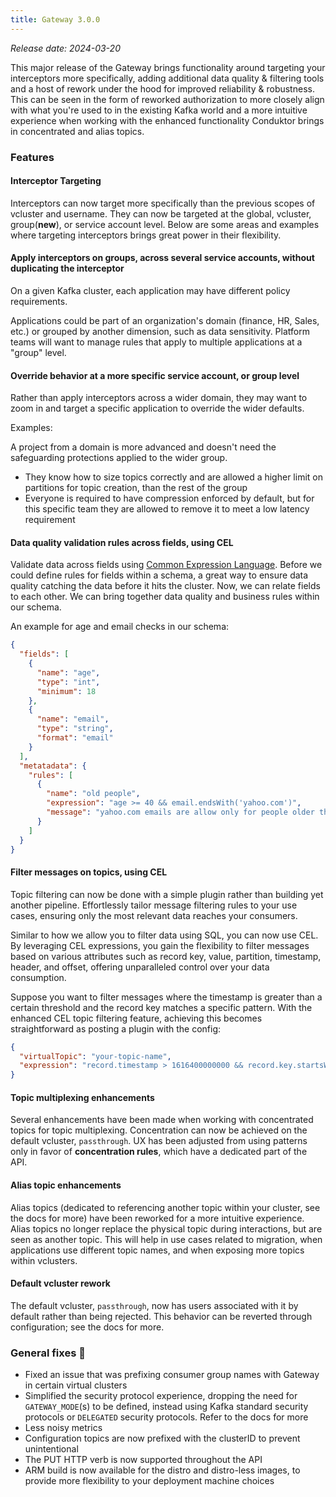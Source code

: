 ```yaml
---
title: Gateway 3.0.0
---
```


*Release date: 2024-03-20*

This major release of the Gateway brings functionality around targeting your interceptors more specifically, adding additional data quality & filtering tools and a host of rework under the hood for improved reliability & robustness. This can be seen in the form of reworked authorization to more closely align with what you're used to in the existing Kafka world and a more intuitive experience when working with the enhanced functionality Conduktor brings in concentrated and alias topics.

### Features

#### Interceptor Targeting

Interceptors can now target more specifically than the previous scopes of vcluster and username. They can now be targeted at the global, vcluster, group(**new**), or service account level. Below are some areas and examples where targeting interceptors brings great power in their flexibility.


#### Apply interceptors on groups, across several service accounts, without duplicating the interceptor

On a given Kafka cluster, each application may have different policy requirements.

Applications could be part of an organization's domain (finance, HR, Sales, etc.) or grouped by another dimension, such as data sensitivity.
Platform teams will want to manage rules that apply to multiple applications at a "group" level.

#### Override behavior at a more specific service account, or group level

Rather than apply interceptors across a wider domain, they may want to zoom in and target a specific application to override the wider defaults.

Examples: 

A project from a domain is more advanced and doesn't need the safeguarding protections applied to the wider group.
* They know how to size topics correctly and are allowed a higher limit on partitions for topic creation, than the rest of the group
* Everyone is required to have compression enforced by default, but for this specific team they are allowed to remove it to meet a low latency requirement

#### Data quality validation rules across fields, using CEL

Validate data across fields using [Common Expression Language](https://github.com/google/cel-spec). Before we could define rules for fields within a schema, a great way to ensure data quality catching the data before it hits the cluster. Now, we can relate fields to each other. We can bring together data quality and business rules within our schema. 

An example for age and email checks in our schema:

```json
{
  "fields": [
    {
      "name": "age",
      "type": "int",
      "minimum": 18
    },
    {
      "name": "email",
      "type": "string",
      "format": "email"
    }
  ],
  "metatadata": {
    "rules": [
      {
        "name": "old people",
        "expression": "age >= 40 && email.endsWith('yahoo.com')",
        "message": "yahoo.com emails are allow only for people older that 40"
      }
    ]
  }
}
```

#### Filter messages on topics, using CEL

Topic filtering can now be done with a simple plugin rather than building yet another pipeline. Effortlessly tailor message filtering rules to your use cases, ensuring only the most relevant data reaches your consumers.

Similar to how we allow you to filter data using SQL, you can now use CEL. 
By leveraging CEL expressions, you gain the flexibility to filter messages based on various attributes such as record key, value, partition, timestamp, header, and offset, offering unparalleled control over your data consumption.

Suppose you want to filter messages where the timestamp is greater than a certain threshold and the record key matches a specific pattern. With the enhanced CEL topic filtering feature, achieving this becomes straightforward as posting a plugin with the config:

```json
{
  "virtualTopic": "your-topic-name",
  "expression": "record.timestamp > 1616400000000 && record.key.startsWith('prefix_')"
}
```

#### Topic multiplexing enhancements

Several enhancements have been made when working with concentrated topics for topic multiplexing.
Concentration can now be achieved on the default vcluster, `passthrough`.
UX has been adjusted from using patterns only in favor of **concentration rules**, which have a dedicated part of the API.

#### Alias topic enhancements

Alias topics (dedicated to referencing another topic within your cluster, see the docs for more) have been reworked for a more intuitive experience.
Alias topics no longer replace the physical topic during interactions, but are seen as another topic.
This will help in use cases related to migration, when applications use different topic names, and when exposing more topics within vclusters.

#### Default vcluster rework

The default vcluster, `passthrough`, now has users associated with it by default rather than being rejected. This behavior can be reverted through configuration; see the docs for more.

### General fixes 🔨

* Fixed an issue that was prefixing consumer group names with Gateway in certain virtual clusters
* Simplified the security protocol experience, dropping the need for `GATEWAY_MODE`(s) to be defined, instead using Kafka standard security protocols or `DELEGATED` security protocols. Refer to the docs for more
* Less noisy metrics
* Configuration topics are now prefixed with the clusterID to prevent unintentional
* The PUT HTTP verb is now supported throughout the API
* ARM build is now available for the distro and distro-less images, to provide more flexibility to your deployment machine choices


